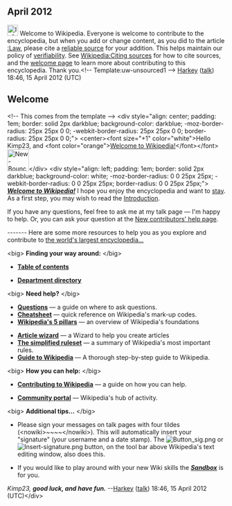 <article id="35508719" title=User talk:Kimp23>
	<talkpage id="35508719" title="User talk:Kimp23">
== April 2012 ==
[[Image:Information.svg|25px|alt=|link=]] Welcome to Wikipedia. Everyone is welcome to contribute to the encyclopedia, but when you add or change content, as you did to the article [[:Law]], please cite a [[Wikipedia:Identifying reliable sources|reliable source]] for your addition. This helps maintain our policy of [[Wikipedia:Verifiability|verifiability]]. See [[Wikipedia:Citing sources]] for how to cite sources, and the [[Wikipedia:Introduction|welcome page]] to learn more about contributing to this encyclopedia. Thank you.&lt;!-- Template:uw-unsourced1 --&gt; [[User:Harkey Lodger|Harkey]] ([[User talk:Harkey Lodger|talk]]) 18:46, 15 April 2012 (UTC)
== Welcome ==


&lt;!-- This comes from the template {{subst:W-screen}} --&gt;
&lt;div style=&quot;align: center; padding: 1em; border: solid 2px darkblue; background-color: darkblue; -moz-border-radius: 25px 25px 0 0; -webkit-border-radius: 25px 25px 0 0; border-radius: 25px 25px 0 0;&quot;&gt;
&lt;center&gt;&lt;font size=&quot;+1&quot; color=&quot;white&quot;&gt;Hello Kimp23, and &lt;font color=&quot;orange&quot;&gt;[[Wikipedia:Welcoming committee/Welcome to Wikipedia|Welcome to Wikipedia!]]&lt;/font&gt;&lt;/font&gt;[[File:New-Bouncywikilogo.gif|50px]]&lt;/div&gt; 
&lt;div style=&quot;align: left; padding: 1em; border: solid 2px darkblue; background-color: white; -moz-border-radius: 0 0 25px 25px; -webkit-border-radius: 0 0 25px 25px; border-radius: 0 0 25px 25px;&quot;&gt;
'''''[[Wikipedia:Welcoming committee/Welcome to Wikipedia|Welcome to Wikipedia!]]''''' I hope you enjoy the encyclopedia and want to [[Wikipedia:Wikipedians|stay]]. As a first step, you may wish to read the [[Wikipedia:Introduction|Introduction]].

If you have any questions, feel free to ask me at my talk page — I'm happy to help. Or, you can ask your question at the [[Wikipedia:New contributors' help page|New contributors' help page]].

-------  
Here are some more resources to help you as you explore and contribute to [[Wikipedia|the world's largest encyclopedia...]]

&lt;big&gt; '''Finding your way around:''' &lt;/big&gt;
{{col-begin}}
{{col-2}}
* '''[[Portal:Contents|Table of contents]]'''
{{col-2}}
* '''[[Wikipedia:Department directory|Department directory]]'''
{{col-end}}

&lt;big&gt; '''Need help?''' &lt;/big&gt;
{{col-begin}}
{{col-2}}
* '''[[Wikipedia:Questions|Questions]]''' — a guide on where to ask questions.
* '''[[Wikipedia:Cheatsheet|Cheatsheet]]''' — quick reference on Wikipedia's mark-up codes.
* '''[[Wikipedia:Five pillars|Wikipedia's 5 pillars]]''' — an overview of Wikipedia's foundations
{{col-2}}
* '''[[Wikipedia:Article wizard|Article wizard]]''' — a Wizard to help you create articles
* '''[[Wikipedia:Simplified ruleset|The simplified ruleset]]''' — a summary of Wikipedia's most important rules.
*'''[[Help:Wikipedia: The Missing Manual|Guide to Wikipedia]]''' — A thorough step-by-step guide to Wikipedia.
{{col-end}}

&lt;big&gt; '''How you can help:''' &lt;/big&gt;
{{col-begin}}
{{col-2}}
* '''[[Wikipedia:Contributing to Wikipedia|Contributing to Wikipedia]]''' — a guide on how you can help.
{{col-2}}
* '''[[Wikipedia:Community portal|Community portal]]''' — Wikipedia's hub of activity.
{{col-end}}

&lt;big&gt; '''Additional tips...''' &lt;/big&gt; 
{{col-begin}}
{{col-2}}
* Please sign your messages on talk pages with four tildes (&lt;nowiki&gt;~~~~&lt;/nowiki&gt;). This will automatically insert your &quot;signature&quot; (your username and a date stamp). The [[File:Button sig.png]] or [[File:Insert-signature.png]] button, on the tool bar above Wikipedia's text editing window, also does this. 
{{col-2}}
* If you would like to play around with your new Wiki skills the '''''[[Wikipedia:Sandbox|Sandbox]]''''' is for you. 
{{col-end}}

''Kimp23, '''good luck, and have fun.''''' --[[User:Harkey Lodger|Harkey]] ([[User talk:Harkey Lodger|talk]]) 18:46, 15 April 2012 (UTC)&lt;/div&gt;
	</talkpage>
</article>
